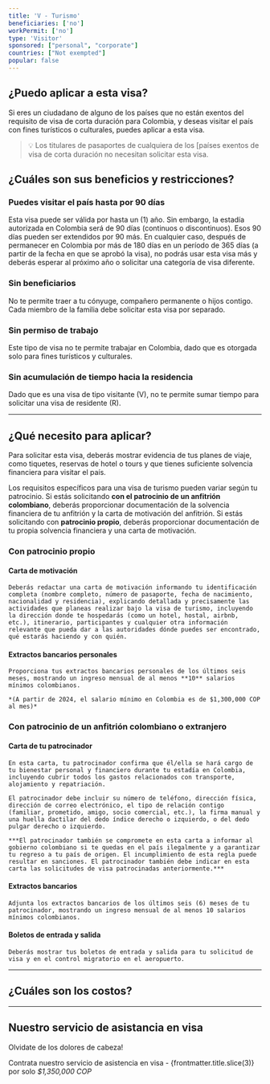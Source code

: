 ```yaml
---
title: 'V - Turismo'
beneficiaries: ['no']
workPermit: ['no']
type: 'Visitor'
sponsored: ["personal", "corporate"]
countries: ["Not exempted"]
popular: false
---
```


## ¿Puedo aplicar a esta visa?

Si eres un ciudadano de alguno de los países que no están exentos del requisito de visa de corta duración para Colombia, y deseas visitar el país con fines turísticos o culturales, puedes aplicar a esta visa.


> 💡 Los titulares de pasaportes de cualquiera de los [países exentos de visa de corta duración no necesitan solicitar esta visa.


## ¿Cuáles son sus beneficios y restricciones?

### **Puedes visitar el país hasta por 90 días**

Esta visa puede ser válida por hasta un (1) año. Sin embargo, la estadía autorizada en Colombia será de 90 días (continuos o discontinuos). Esos 90 días pueden ser extendidos por 90 más. En cualquier caso, después de permanecer en Colombia por más de 180 días en un período de 365 días (a partir de la fecha en que se aprobó la visa), no podrás usar esta visa más y deberás esperar al próximo año o solicitar una categoría de visa diferente.

### **Sin beneficiarios**

No te permite traer a tu cónyuge, compañero permanente o hijos contigo. Cada miembro de la familia debe solicitar esta visa por separado.

### **Sin permiso de trabajo**

Este tipo de visa no te permite trabajar en Colombia, dado que es otorgada solo para fines turísticos y culturales.

### **Sin acumulación de tiempo hacia la residencia**

Dado que es una visa de tipo visitante (V), no te permite sumar tiempo para solicitar una visa de residente (R).

---

## ¿Qué necesito para aplicar?

Para solicitar esta visa, deberás mostrar evidencia de tus planes de viaje, como tiquetes, reservas de hotel o tours y que tienes suficiente solvencia financiera para visitar el país.

Los requisitos específicos para una visa de turismo pueden variar según tu patrocinio. Si estás solicitando **con el patrocinio de un anfitrión colombiano**, deberás proporcionar documentación de la solvencia financiera de tu anfitrión y la carta de motivación del anfitrión. Si estás solicitando con **patrocinio propio**, deberás proporcionar documentación de tu propia solvencia financiera y una carta de motivación.

### Con patrocinio propio

#### **Carta de motivación**
    
    Deberás redactar una carta de motivación informando tu identificación completa (nombre completo, número de pasaporte, fecha de nacimiento, nacionalidad y residencia), explicando detallada y precisamente las actividades que planeas realizar bajo la visa de turismo, incluyendo la dirección donde te hospedarás (como un hotel, hostal, airbnb, etc.), itinerario, participantes y cualquier otra información relevante que pueda dar a las autoridades dónde puedes ser encontrado, qué estarás haciendo y con quién.
    
#### **Extractos bancarios personales**
    
    Proporciona tus extractos bancarios personales de los últimos seis meses, mostrando un ingreso mensual de al menos **10** salarios mínimos colombianos.
    
    *(A partir de 2024, el salario mínimo en Colombia es de $1,300,000 COP al mes)*
    

### Con patrocinio de un **anfitrión colombiano o extranjero**

#### **Carta de tu patrocinador**
    
    En esta carta, tu patrocinador confirma que él/ella se hará cargo de tu bienestar personal y financiero durante tu estadía en Colombia, incluyendo cubrir todos los gastos relacionados con transporte, alojamiento y repatriación.
    
    El patrocinador debe incluir su número de teléfono, dirección física, dirección de correo electrónico, el tipo de relación contigo (familiar, prometido, amigo, socio comercial, etc.), la firma manual y una huella dactilar del dedo índice derecho o izquierdo, o del dedo pulgar derecho o izquierdo.
    
    ***El patrocinador también se compromete en esta carta a informar al gobierno colombiano si te quedas en el país ilegalmente y a garantizar tu regreso a tu país de origen. El incumplimiento de esta regla puede resultar en sanciones.‍ El patrocinador también debe indicar en esta carta las solicitudes de visa patrocinadas anteriormente.***

    
#### **Extractos bancarios**
    
    Adjunta los extractos bancarios de los últimos seis (6) meses de tu patrocinador, mostrando un ingreso mensual de al menos 10 salarios mínimos colombianos.
    
#### **Boletos de entrada y salida**
    
    Deberás mostrar tus boletos de entrada y salida para tu solicitud de visa y en el control migratorio en el aeropuerto.

---
## ¿Cuáles son los costos?

<VisaCosts
    studyFees="16"
    issuanceFees="51"
    apostille={false}
    translation={false}
/>

---

## Nuestro servicio de asistancia en visa

Olvidate de los dolores de cabeza!

Contrata nuestro servicio de asistencia en visa - {frontmatter.title.slice(3)} por solo *$1,350,000 COP*